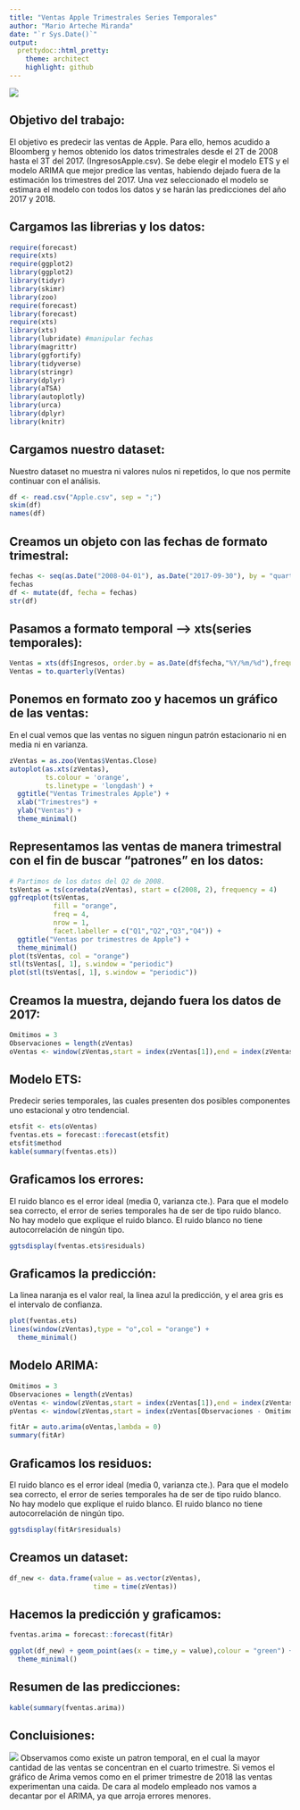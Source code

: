 ```yaml
---
title: "Ventas Apple Trimestrales Series Temporales"
author: "Mario Arteche Miranda"
date: "`r Sys.Date()`"
output:
  prettydoc::html_pretty:
    theme: architect
    highlight: github
---
```

![](https://www.estudio34.com/wp-content/uploads/2019/09/cunef.png)

## Objetivo del trabajo:
El objetivo es predecir las ventas de Apple. Para ello, hemos acudido a Bloomberg y hemos obtenido los datos trimestrales desde el 2T de 2008 hasta el 3T del 2017. (IngresosApple.csv).
Se debe elegir el modelo ETS y el modelo ARIMA que mejor predice las ventas, habiendo dejado fuera de la estimación los trimestres del 2017.
Una vez seleccionado el modelo se estimara el modelo con todos los datos y se harán las predicciones del año 2017 y 2018.

## Cargamos las librerias y los datos:
```r
require(forecast)
require(xts)
require(ggplot2)
library(ggplot2)
library(tidyr)
library(skimr)
library(zoo)
require(forecast)
library(forecast)
require(xts)
library(xts)
library(lubridate) #manipular fechas
library(magrittr)
library(ggfortify)
library(tidyverse)
library(stringr)
library(dplyr)
library(aTSA)
library(autoplotly)
library(urca)
library(dplyr)
library(knitr)
```

## Cargamos nuestro dataset:
Nuestro dataset no muestra ni valores nulos ni repetidos, lo que nos permite continuar con el análisis.
```r
df <- read.csv("Apple.csv", sep = ";")
skim(df)
names(df)
```

## Creamos un objeto con las fechas de formato trimestral:
```r
fechas <- seq(as.Date("2008-04-01"), as.Date("2017-09-30"), by = "quarter")
fechas
df <- mutate(df, fecha = fechas)
str(df)
```
## Pasamos a formato temporal --> xts(series temporales):
```r
Ventas = xts(df$Ingresos, order.by = as.Date(df$fecha,"%Y/%m/%d"),frequency = 4)
Ventas = to.quarterly(Ventas)
```

## Ponemos en formato zoo y hacemos un gráfico de las ventas:
En el cual vemos que las ventas no siguen ningun patrón estacionario ni en media ni en varianza.
```r
zVentas = as.zoo(Ventas$Ventas.Close)
autoplot(as.xts(zVentas),
         ts.colour = 'orange',
         ts.linetype = 'longdash') +
  ggtitle("Ventas Trimestrales Apple") +
  xlab("Trimestres") +
  ylab("Ventas") +
  theme_minimal()
```
## Representamos las ventas de manera trimestral con el fin de buscar "patrones" en los datos:
```r
# Partimos de los datos del Q2 de 2008.
tsVentas = ts(coredata(zVentas), start = c(2008, 2), frequency = 4)
ggfreqplot(tsVentas,
           fill = "orange",
           freq = 4,
           nrow = 1,
           facet.labeller = c("Q1","Q2","Q3","Q4")) +
  ggtitle("Ventas por trimestres de Apple") +
  theme_minimal()
plot(tsVentas, col = "orange")
stl(tsVentas[, 1], s.window = "periodic")
plot(stl(tsVentas[, 1], s.window = "periodic"))
```
## Creamos la muestra, dejando fuera los datos de 2017:
```r
Omitimos = 3
Observaciones = length(zVentas)
oVentas <- window(zVentas,start = index(zVentas[1]),end = index(zVentas[Observaciones - Omitimos]))
```

## Modelo ETS:
Predecir series temporales, las cuales presenten dos posibles componentes uno estacional y otro tendencial.
```r
etsfit <- ets(oVentas)
fventas.ets = forecast::forecast(etsfit)
etsfit$method
kable(summary(fventas.ets))
```

## Graficamos los errores:
El ruido blanco es el error ideal (media 0, varianza cte.). Para que el modelo sea correcto, el error de series temporales ha de ser de tipo ruido blanco. No hay modelo que explique el ruido blanco. El ruido blanco no tiene autocorrelación de ningún tipo.
```r
ggtsdisplay(fventas.ets$residuals)
```

## Graficamos la predicción:
La linea naranja es el valor real, la linea azul la predicción, y el area gris es el intervalo de confianza.
```r
plot(fventas.ets)
lines(window(zVentas),type = "o",col = "orange") +
  theme_minimal()
```

## Modelo ARIMA:
```r
Omitimos = 3
Observaciones = length(zVentas)
oVentas <- window(zVentas,start = index(zVentas[1]),end = index(zVentas[Observaciones - Omitimos]))
pVentas <- window(zVentas,start = index(zVentas[Observaciones - Omitimos + 1]),end = index(zVentas[Observaciones]))
```

 
```r
fitAr = auto.arima(oVentas,lambda = 0)
summary(fitAr)
```

## Graficamos los residuos:
El ruido blanco es el error ideal (media 0, varianza cte.). Para que el modelo sea correcto, el error de series temporales ha de ser de tipo ruido blanco. No hay modelo que explique el ruido blanco. El ruido blanco no tiene autocorrelación de ningún tipo.
```r
ggtsdisplay(fitAr$residuals)
```

## Creamos un dataset:
```r
df_new <- data.frame(value = as.vector(zVentas),
                     time = time(zVentas))
```

## Hacemos la predicción y graficamos:
```r
fventas.arima = forecast::forecast(fitAr)

ggplot(df_new) + geom_point(aes(x = time,y = value),colour = "green") + geom_line(aes(x = time,y = value),colour = "red") + geom_forecast(fventas.arima,alpha = 0.4,colour = "orange") + ggtitle("Predicción de los ingresos de Apple") +
  theme_minimal()
```

## Resumen de las predicciones:
```r
kable(summary(fventas.arima))
```


## Concluisiones:
![](https://i.blogs.es/68d1e2/ingresos-prodcuto/450_1000.png)
Observamos como existe un patron temporal, en el cual la mayor cantidad de las ventas se concentran en el cuarto trimestre.
Si vemos el gráfico de Arima vemos como en el primer trimestre de 2018 las ventas experimentan una caida.
De cara al modelo empleado nos vamos a decantar por el ARIMA, ya que arroja errores menores.
